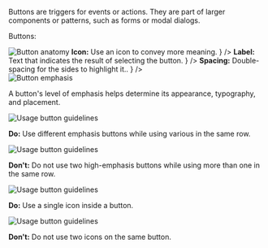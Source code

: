 

<Section contained={true} border={true} style={{ paddingTop: 0 }}>
	<p>Buttons are triggers for events or actions. They are part of larger components or patterns, such as forms or modal dialogs.</p>
	<p>Buttons:</p>
	<List>
		<span label="Move users through a sequence of screens." />
		<span label="Act as a call to action (CTA)." />
		<span label="When used with an icon, they convey meaning more quickly." />
	</List>
</Section>

<Section title="Anatomy" contained={true} border={true}>
	<img src={ButtonAnatomy} alt="Button anatomy" style={{ marginBottom: 20 }} />
	<List>
		<span label={
			<><strong>Icon:</strong> Use an icon to convey more meaning.</>
		} />
		<span label={
			<><strong>Label:</strong> Text that indicates the result of selecting the button.</>
		} />
		<span label={
			<><strong>Spacing:</strong> Double-spacing for the sides to highlight it..</>
		} />
	</List>
</Section>

<Section title="Emphasis" contained={true} border={true}>
	<img src={ButtonEmphasis} alt="Button emphasis" style={{ marginBottom: 20 }} />
	<p>A button's level of emphasis helps determine its appearance, typography, and placement.</p>
</Section>

<Section title="Content Guidelines" contained={true}>
	<Section title={{ content: "Multiple buttons", small: true }} contained={true} style={{ paddingLeft: 0, paddingTop: 0, paddingRight: 0 }}>
		<Row gutter="sm">
			<Col size="3">
				<img src={ButtonEmphasisPrimaryRight} alt="Usage button guidelines" style={{ marginBottom: 20 }} />
				<p><strong>Do:</strong> Use different emphasis buttons while using various in the same row.</p>
			</Col>
			<Col size="3">
				<img src={ButtonEmphasisPrimaryWrong} alt="Usage button guidelines" style={{ marginBottom: 20 }} />
				<p><strong>Don't:</strong> Do not use two high-emphasis buttons while using more than one in the same row.</p>
			</Col>
		</Row>
	</Section>
	<Section title={{ content: "Icon", small: true }} style={{ padding: 0 }}>
		<Row gutter="sm">
			<Col size="3">
				<img src={ButtonEmphasisIconRight} alt="Usage button guidelines" style={{ marginBottom: 20 }} />
				<p><strong>Do:</strong> Use a single icon inside a button.</p>
			</Col>
			<Col size="3">
				<img src={ButtonEmphasisIconWrong} alt="Usage button guidelines" style={{ marginBottom: 20 }} />
				<p><strong>Don't:</strong> Do not use two icons on the same button.</p>
			</Col>
		</Row>
	</Section>
</Section>

